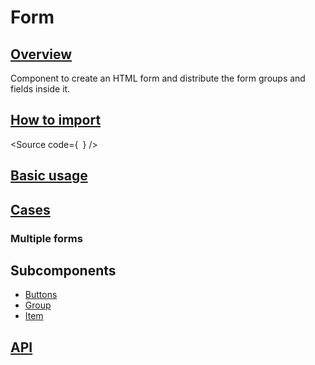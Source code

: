 

<Meta of={Stories} />

# Form

## [Overview](#overview)

Component to create an HTML form and distribute the form groups and fields inside it.

## [How to import](#how-to-import)

<Source
  code={`
`}
/>

## [Basic usage](#basic-usage)

<Canvas of={Stories.Base} />

## [Cases](#cases)

### Multiple forms

<Canvas of={CaseStories.MultipleForms} />

## Subcomponents

- [Buttons](?path=/story/components-core-form-form-subcomponents--docs#buttons)
- [Group](?path=/story/components-core-form-form-subcomponents--docs#group)
- [Item](?path=/story/components-core-form-form-subcomponents--docs#item)

## [API](#api)

<ArgTypes of={Stories} />
